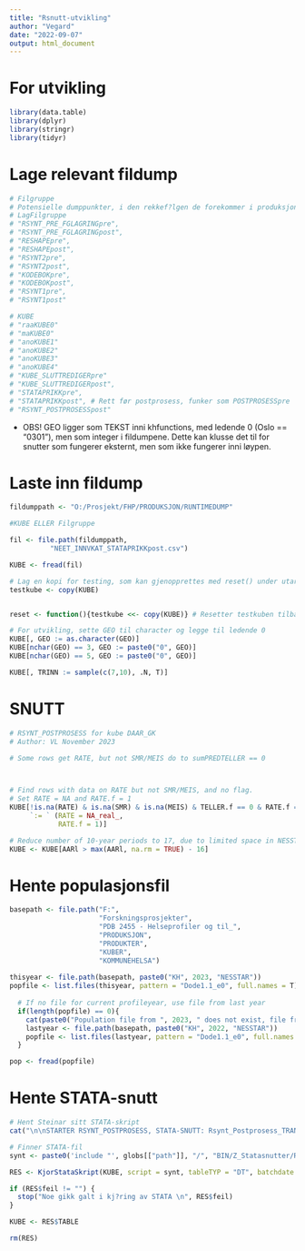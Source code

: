 ```yaml
---
title: "Rsnutt-utvikling"
author: "Vegard"
date: "2022-09-07"
output: html_document
---
```


# For utvikling
```r
library(data.table)
library(dplyr)
library(stringr)
library(tidyr)
```

# Lage relevant fildump
```r
# Filgruppe
# Potensielle dumppunkter, i den rekkef?lgen de forekommer i produksjonen
# LagFilgruppe
# "RSYNT_PRE_FGLAGRINGpre",
# "RSYNT_PRE_FGLAGRINGpost",
# "RESHAPEpre",
# "RESHAPEpost",
# "RSYNT2pre",
# "RSYNT2post",
# "KODEBOKpre",
# "KODEBOKpost",
# "RSYNT1pre",
# "RSYNT1post"

# KUBE
# "raaKUBE0"
# "maKUBE0"
# "anoKUBE1"
# "anoKUBE2"
# "anoKUBE3"
# "anoKUBE4"
# "KUBE_SLUTTREDIGERpre"
# "KUBE_SLUTTREDIGERpost",
# "STATAPRIKKpre",
# "STATAPRIKKpost", # Rett før postprosess, funker som POSTPROSESSpre
# "RSYNT_POSTPROSESSpost"
```

- OBS! GEO ligger som TEKST inni khfunctions, med ledende 0 (Oslo == "0301"), men som integer i fildumpene. Dette kan klusse det til for snutter som fungerer eksternt, men som ikke fungerer inni løypen. 


# Laste inn fildump
```r

fildumppath <- "O:/Prosjekt/FHP/PRODUKSJON/RUNTIMEDUMP"

#KUBE ELLER Filgruppe

fil <- file.path(fildumppath, 
          "NEET_INNVKAT_STATAPRIKKpost.csv")

KUBE <- fread(fil)

# Lag en kopi for testing, som kan gjenopprettes med reset() under utarbeiding av snutt, for ? slippe ? lese inn fil p? nytt
testkube <- copy(KUBE)


reset <- function(){testkube <<- copy(KUBE)} # Resetter testkuben tilbake til dumppunktet som er utgangspunkt for snutten

# For utvikling, sette GEO til character og legge til ledende 0
KUBE[, GEO := as.character(GEO)]
KUBE[nchar(GEO) == 3, GEO := paste0("0", GEO)]
KUBE[nchar(GEO) == 5, GEO := paste0("0", GEO)]

KUBE[, TRINN := sample(c(7,10), .N, T)]
```

# SNUTT
```r
# RSYNT_POSTPROSESS for kube DAAR_GK
# Author: VL November 2023

# Some rows get RATE, but not SMR/MEIS do to sumPREDTELLER == 0



# Find rows with data on RATE but not SMR/MEIS, and no flag.
# Set RATE = NA and RATE.f = 1
KUBE[!is.na(RATE) & is.na(SMR) & is.na(MEIS) & TELLER.f == 0 & RATE.f == 0 & NEVNER.f == 0,
     `:= ` (RATE = NA_real_,
            RATE.f = 1)]

# Reduce number of 10-year periods to 17, due to limited space in NESSTAR
KUBE <- KUBE[AARl > max(AARl, na.rm = TRUE) - 16]

```


# Hente populasjonsfil
```r
basepath <- file.path("F:", 
                      "Forskningsprosjekter", 
                      "PDB 2455 - Helseprofiler og til_",
                      "PRODUKSJON", 
                      "PRODUKTER", 
                      "KUBER",
                      "KOMMUNEHELSA")
  
thisyear <- file.path(basepath, paste0("KH", 2023, "NESSTAR"))
popfile <- list.files(thisyear, pattern = "Dode1.1_e0", full.names = T)
  
  # If no file for current profileyear, use file from last year
  if(length(popfile) == 0){
    cat(paste0("Population file from ", 2023, " does not exist, file from ", 2022, " is used"))
    lastyear <- file.path(basepath, paste0("KH", 2022, "NESSTAR"))
    popfile <- list.files(lastyear, pattern = "Dode1.1_e0", full.names = T)
  }

pop <- fread(popfile)
```



# Hente STATA-snutt

```r
# Hent Steinar sitt STATA-skript
cat("\n\nSTARTER RSYNT_POSTPROSESS, STATA-SNUTT: Rsynt_Postprosess_TRANGBODDHET_v2.do\n")

# Finner STATA-fil
synt <- paste0('include "', globs[["path"]], "/", "BIN/Z_Statasnutter/Rsynt_Postprosess_TRANGBODDHET_v2.do", '"')

RES <- KjorStataSkript(KUBE, script = synt, tableTYP = "DT", batchdate = batchdate, globs = globs)

if (RES$feil != "") {
  stop("Noe gikk galt i kj?ring av STATA \n", RES$feil)
}

KUBE <- RES$TABLE

rm(RES)
```

